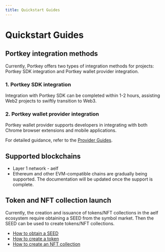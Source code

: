 ```yaml
---
title: Quickstart Guides
---
```


# Quickstart Guides

## Portkey integration methods

Currently, Portkey offers two types of integration methods for projects: Portkey SDK integration and Portkey wallet provider integration.

### 1. Portkey SDK integration

Integration with Portkey SDK can be completed within 1-2 hours, assisting Web2 projects to swiftly transition to Web3.

### 2. Portkey wallet provider integration

Portkey wallet provider supports developers in integrating with both Chrome browser extensions and mobile applications.  

For detailed guidance, refer to the [Provider Guides](docs/QuickStartGuides/PortkeyWalletProviderGuides/PortkeyWalletProviderGuides.mdx).

## Supported blockchains

- Layer 1 network - aelf
- Ethereum and other EVM-compatible chains are gradually being supported. The documentation will be updated once the support is complete.

## Token and NFT collection launch

Currently, the creation and issuance of tokens/NFT collections in the aelf ecosystem require obtaining a SEED from the symbol market. Then the SEED can be used to create tokens/NFT collections.

- [How to obtain a SEED](/docs/QuickStartGuides/LaunchTokenAndNFTCollection/ObtainSEED)
- [How to create a token](/docs/QuickStartGuides/LaunchTokenAndNFTCollection/CreateTokens)
- [How to create an NFT collection](/docs/QuickStartGuides/LaunchTokenAndNFTCollection/CreateNFTs)
